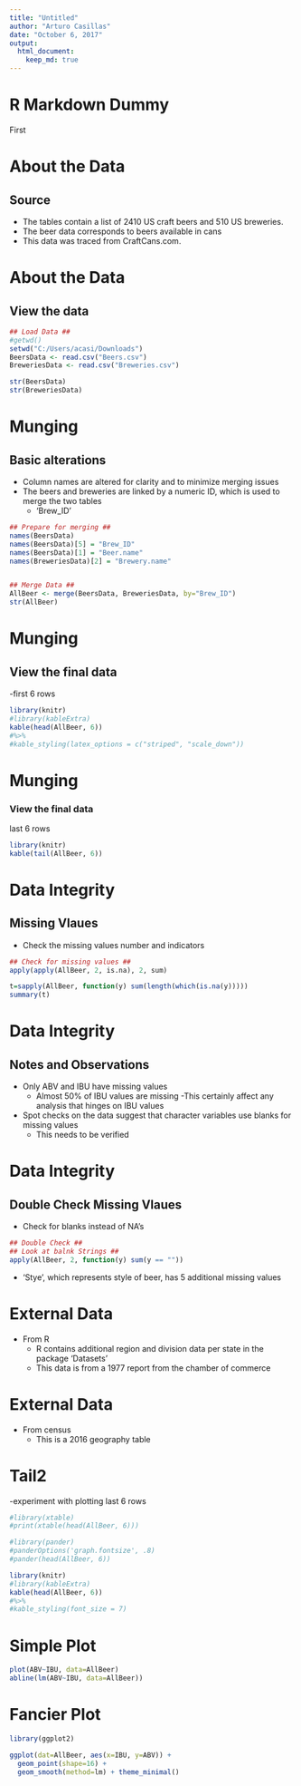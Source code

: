 ```yaml
---
title: "Untitled"
author: "Arturo Casillas"
date: "October 6, 2017"
output: 
  html_document:
    keep_md: true
---
```


# R Markdown Dummy

First

# About the Data
## Source

- The tables contain a list of 2410 US craft beers and 510 US breweries. 
- The beer data corresponds to beers available in cans
- This data was traced from CraftCans.com. 

# About the Data
## View the data

```r
## Load Data ##
#getwd()
setwd("C:/Users/acasi/Downloads")
BeersData <- read.csv("Beers.csv")
BreweriesData <- read.csv("Breweries.csv")

str(BeersData)
str(BreweriesData)
```

# Munging
## Basic alterations
- Column names are altered for clarity and to minimize merging issues
- The beers and breweries are linked by a numeric ID, which is used to merge the two tables
  - 'Brew_ID'

```r
## Prepare for merging ##
names(BeersData)
names(BeersData)[5] = "Brew_ID"
names(BeersData)[1] = "Beer.name"
names(BreweriesData)[2] = "Brewery.name"


## Merge Data ##
AllBeer <- merge(BeersData, BreweriesData, by="Brew_ID")
str(AllBeer)

```

# Munging
## View the final data

-first 6 rows
```r
library(knitr)
#library(kableExtra)
kable(head(AllBeer, 6))
#%>%
#kable_styling(latex_options = c("striped", "scale_down"))
```

# Munging
### View the final data

last 6 rows

```r
library(knitr)
kable(tail(AllBeer, 6))
```


# Data Integrity
## Missing Vlaues
- Check the missing values number and indicators
```r
## Check for missing values ##
apply(apply(AllBeer, 2, is.na), 2, sum)

t=sapply(AllBeer, function(y) sum(length(which(is.na(y)))))
summary(t)
```

# Data Integrity
## Notes and Observations
- Only ABV and IBU have missing values
  - Almost 50% of IBU values are missing
  -This certainly affect any analysis that hinges on IBU values
- Spot checks on the data suggest that character variables use blanks for missing values
  - This needs to be verified

# Data Integrity
## Double Check Missing Vlaues
- Check for blanks instead of NA's
```r
## Double Check ##
## Look at balnk Strings ##
apply(AllBeer, 2, function(y) sum(y == ""))
```
- 'Stye', which represents style of beer, has 5 additional missing values

# External Data

- From R
  - R contains additional region and division data per state in the package 'Datasets'
  - This data is from a 1977 report from the chamber of commerce

# External Data

- From census
  - This is a 2016 geography table

# Tail2

-experiment with plotting last 6 rows


```r
#library(xtable)
#print(xtable(head(AllBeer, 6)))

#library(pander)
#panderOptions('graph.fontsize', .8)
#pander(head(AllBeer, 6))

library(knitr)
#library(kableExtra)
kable(head(AllBeer, 6)) 
#%>%
#kable_styling(font_size = 7)
```


# Simple Plot

```r
plot(ABV~IBU, data=AllBeer)
abline(lm(ABV~IBU, data=AllBeer))
```


# Fancier Plot

```r
library(ggplot2)

ggplot(dat=AllBeer, aes(x=IBU, y=ABV)) + 
  geom_point(shape=16) + 
  geom_smooth(method=lm) + theme_minimal() 
```

